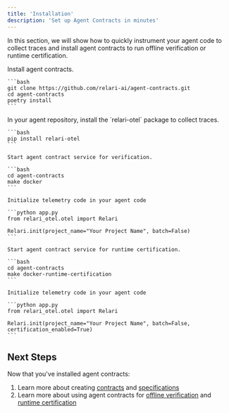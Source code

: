 ```yaml
---
title: 'Installation'
description: 'Set up Agent Contracts in minutes'
---
```


In this section, we will show how to quickly instrument your agent code to collect traces and install agent contracts to run offline verification or runtime certification.


<Steps>
  <Step title="Install agent contracts">
    Install agent contracts.

    ```bash
    git clone https://github.com/relari-ai/agent-contracts.git
    cd agent-contracts
    poetry install
    ```
  </Step>
  <Step title="Install relari-otel in your Agent">
    In your agent repository, install the `relari-otel` package to collect traces.

    ```bash
    pip install relari-otel
    ```
  </Step>
  <Step title="Option A: Set up Agent Contracts for Offline Verification">
    
    Start agent contract service for verification.

    ```bash
    cd agent-contracts
    make docker
    ```

    Initialize telemetry code in your agent code

    ```python app.py
    from relari_otel.otel import Relari

    Relari.init(project_name="Your Project Name", batch=False)
    ```
  </Step>
  <Step title="Option B: Set up Agent Contracts for Runtime Certification">
    
    Start agent contract service for runtime certification.

    ```bash
    cd agent-contracts
    make docker-runtime-certification
    ```

    Initialize telemetry code in your agent code

    ```python app.py
    from relari_otel.otel import Relari

    Relari.init(project_name="Your Project Name", batch=False, certification_enabled=True)
    ```
  </Step>
</Steps>


## Next Steps

Now that you've installed agent contracts:

1. Learn more about creating [contracts](/contracts/contracts) and [specifications](/contracts/specifications)
2. Learn more about using agent contracts for [offline verification](/verification/verification) and [runtime certification](/certification/certification)
